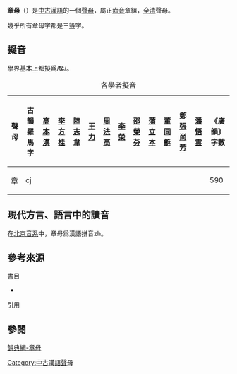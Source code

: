 {{refimprove|time=2015-05-28}}
'''章母'''{{sfn|竺家寧|1992|p=448}}（'''{{IPA|tɕ}}'''）是[[中古漢語|中古漢語]]的一個[[聲母|聲母]]，屬正[[齒音|齒音]]章組，[[全清|全清]]聲母。

幾乎所有章母字都是三[[等呼|等]]字。

== 擬音 ==
學界基本上都擬爲/t͡ɕ/。

{| class="wikitable" style="text-align:center"
|+各學者擬音
|-
!聲母||古韻羅馬字||[[高本漢|高本漢]]||[[李方桂|李方桂]]||[[陸志韋|陸志韋]]||[[王力_(语言学家)|王力]]||[[周法高|周法高]]||[[李榮_(語言學家)|李榮]]||[[邵榮芬|邵榮芬]]||[[蒲立本|蒲立本]]||[[董同龢|董同龢]]||[[鄭張尚芳|鄭張尚芳]]||[[潘悟雲|潘悟雲]]||《廣韻》字數
|-
|章||cj||{{IPA|tɕ}}||{{IPA|tɕ}}||{{IPA|tɕ}}||{{IPA|tɕ}}||{{IPA|tɕ}}||{{IPA|tɕ}}||{{IPA|tɕ}}||{{IPA|c}}||{{IPA|tɕ}}||{{IPA|tɕ}}||{{IPA|tɕ}}||590
|}

==現代方言、語言中的讀音==

在[[北京音系|北京音系]]中，章母爲漢語拼音zh。

== 參考來源 ==
;書目
*{{clref|竺家寧|1992|ref= {{cite isbn| 9571105104|ref=harv|noedit}}}}

;引用
{{reflist|1}}

==參閱==

[http://ytenx.org/kyonh/cjeng/章/ 韻典網-章母] {{Wayback|url=http://ytenx.org/kyonh/cjeng/%E7%AB%A0/ |date=20200221094919 }}

{{切韻音系聲母}}

[[Category:中古漢語聲母|Category:中古漢語聲母]]